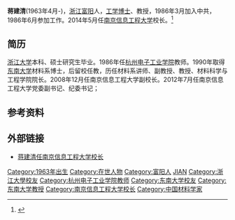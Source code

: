'''蒋建清'''(1963年4月-)，[[浙江|浙江]][[富阳|富阳]]人，[[工学|工学]][[博士|博士]]、教授，1986年3月加入中共，1986年6月参加工作。2014年5月任[[南京信息工程大学|南京信息工程大学]]校长。<ref >{{cite web |url=http://renshi.people.com.cn/n/2014/0516/c139617-25027426.html |language= |title=蒋建清任南京信息工程大学校长（图） |publisher=中国共产党新闻网 |date=2014年5月16日 |accessdate= |archive-date=2019年6月4日 |archive-url=https://web.archive.org/web/20190604224652/http://renshi.people.com.cn/n/2014/0516/c139617-25027426.html |dead-url=no }}</ref>

== 简历 ==
[[浙江大学|浙江大学]]本科、硕士研究生毕业。1986年任[[杭州电子工业学院|杭州电子工业学院]]教师。1990年取得[[东南大学|东南大学]]材料系博士，后留校任教，历任材料系讲师、副教授、教授、材料科学与工程学院院长。2008年12月任南京信息工程大学副校长。2012年7月任南京信息工程大学党委副书记、纪委书记；

== 参考资料 ==
{{reflist}}

== 外部链接 ==
*[http://news.sohu.com/20140516/n399660995.shtml 蒋建清任南京信息工程大学校长] {{Wayback|url=http://news.sohu.com/20140516/n399660995.shtml |date=20190609123233 }}

{{DEFAULTSORT:J蒋}}
[[Category:1963年出生|Category:1963年出生]]
[[Category:在世人物|Category:在世人物]]
[[Category:富阳人|Category:富阳人]]
[[Category:蔣姓|JIAN]]
[[Category:浙江大學校友|Category:浙江大學校友]]
[[Category:杭州电子工业学院教师|Category:杭州电子工业学院教师]]
[[Category:东南大学校友|Category:东南大学校友]]
[[Category:东南大学教授|Category:东南大学教授]]
[[Category:南京信息工程大学校长|Category:南京信息工程大学校长]]
[[Category:中国材料学家|Category:中国材料学家]]